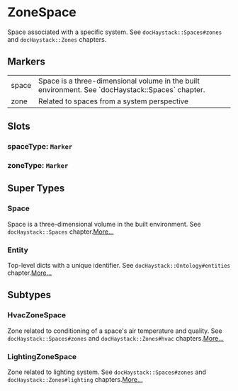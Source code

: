 # ZoneSpace
Space associated with a specific system.
See `docHaystack::Spaces#zones` and `docHaystack::Zones` chapters.
## Markers
<table>
<tbody>
<tr>
<td className='p-2 align-top'><span className='bg-sky-200 rounded-md px-3 py-1 text-sky-700 block font-semibold text-center text-sm'>space </span></td>
<td className='p-2 align-top'>Space is a three-dimensional volume in the built environment. See `docHaystack::Spaces` chapter.</td>
</tr>
<tr>
<td className='p-2 align-top'><span className='bg-sky-200 rounded-md px-3 py-1 text-sky-700 block font-semibold text-center text-sm'>zone </span></td>
<td className='p-2 align-top'>Related to spaces from a system perspective</td>
</tr>
</tbody>
</table>

## Slots

### spaceType: `Marker`

### zoneType: `Marker`


## Super Types
### Space
Space is a three-dimensional volume in the built environment.
See `docHaystack::Spaces` chapter.[More...](./Space)

### Entity
Top-level dicts with a unique identifier.
See `docHaystack::Ontology#entities` chapter.[More...](./Entity)


## Subtypes
### HvacZoneSpace
Zone related to conditioning of a space&#39;s air temperature and quality.
See `docHaystack::Spaces#zones` and `docHaystack::Zones#hvac` chapters.[More...](./HvacZoneSpace)
### LightingZoneSpace
Zone related to lighting system.
See `docHaystack::Spaces#zones` and `docHaystack::Zones#lighting` chapters.[More...](./LightingZoneSpace)
